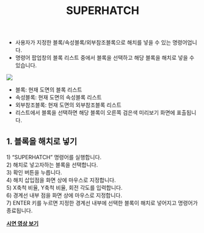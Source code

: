 ﻿---
title: SUPERHATCH
---


[image1]: ../../../../../assets/images/commands/superhatch/image1.png


* 사용자가 지정한 블록/속성블록/외부참조블록으로 해치를 넣을 수 있는 명령어업니다.  
* 명령어 팝업창의 블록 리스트 중에서 블록을 선택하고 해당 블록을 해치로 넣을 수 있습니다.

![][image1]

* 블록: 현재 도면의 블록 리스트  
* 속성블록: 현재 도면의 속성블록 리스트  
* 외부참조블록: 현재 도면의 외부참조블록 리스트  
* 리스트에서 블록을 선택하면 해당 블록이 오른쪽 검은색 미리보기 화면에 표출됩니다.

## **1\. 블록을 해치로 넣기**

1\) “SUPERHATCH” 명령어를 실행합니다.  
2\) 해치로 넣고자하는 블록을 선택합니다.  
3\) 확인 버튼을 누릅니다.  
4\) 해치 삽입점을 화면 상에 마우스로 지정합니다.  
5\) X축척 비율, Y축척 비율, 회전 각도를 입력합니다.  
6\) 경계선 내부 점을 화면 상에 마우스로 지정합니다.  
7\) ENTER 키를 누르면 지정한 경계선 내부에 선택한 블록이 해치로 넣어지고 명령어가 종료됩니다.  

[**<Icon name="youtube" class="emoji"/> 시연 영상 보기**](https://youtu.be/6wfzmzpOKv0) 


